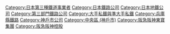 {{Commonscat|Kobe Rapid Transit Railway}}
{{catmore}}
{{DEFAULTSORT:Kobe Rapid Transit Railway}}
[[Category:日本第三種鐵道事業者|Category:日本第三種鐵道事業者]]
[[Category:日本鐵路公司|Category:日本鐵路公司]]
[[Category:日本地鐵公司|Category:日本地鐵公司]]
[[Category:第三部門鐵路公司|Category:第三部門鐵路公司]]
[[Category:大手私鐵與準大手私鐵|Category:大手私鐵與準大手私鐵]]
[[Category:兵庫縣鐵路|Category:兵庫縣鐵路]]
[[Category:神戶市公司|Category:神戶市公司]]
[[Category:中央區_(神戶市)|Category:中央區 (神戶市)]]
[[Category:阪急阪神東寶集團|Category:阪急阪神東寶集團]]
[[Category:阪急阪神控股|Category:阪急阪神控股]]